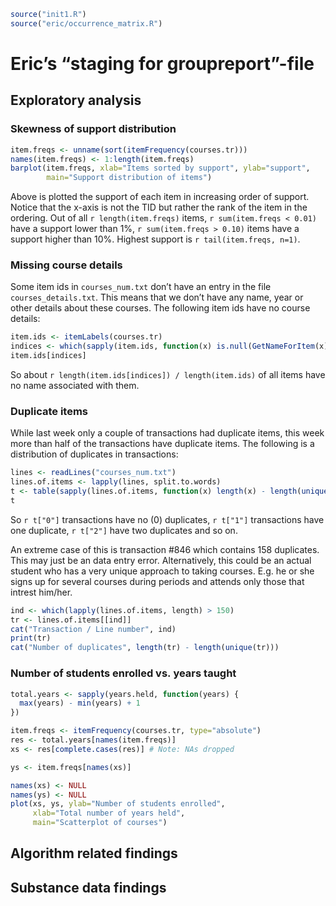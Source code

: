 ```r
source("init1.R")
source("eric/occurrence_matrix.R")
```
Eric's "staging for groupreport"-file
=================================================

Exploratory analysis
--------------------

### Skewness of support distribution
```r
item.freqs <- unname(sort(itemFrequency(courses.tr)))
names(item.freqs) <- 1:length(item.freqs)
barplot(item.freqs, xlab="Items sorted by support", ylab="support",
        main="Support distribution of items")
```
Above is plotted the support of each item in increasing order of support.
Notice that the x-axis is not the TID but rather the rank of the item in the
ordering.  Out of all `r length(item.freqs)` items, `r sum(item.freqs < 0.01)`
have a support lower than 1%, `r sum(item.freqs > 0.10)` items have a support
higher than 10%. Highest support is `r tail(item.freqs, n=1)`.

### Missing course details
Some item ids in `courses_num.txt` don't have an entry in the file
`courses_details.txt`. This means that we don't have any name, year or other
details about these courses. The following item ids have no course details:

```r
item.ids <- itemLabels(courses.tr)
indices <- which(sapply(item.ids, function(x) is.null(GetNameForItem(x))))
item.ids[indices]
```
So about `r length(item.ids[indices]) / length(item.ids)` of all items have no
name associated with them.

### Duplicate items
While last week only a couple of transactions had duplicate items, this week
more than half of the transactions have duplicate items.
The following is a distribution of duplicates in transactions:

```r
lines <- readLines("courses_num.txt")
lines.of.items <- lapply(lines, split.to.words)
t <- table(sapply(lines.of.items, function(x) length(x) - length(unique(x))))
t
```

So `r t["0"]` transactions have no (0) duplicates, `r t["1"]` transactions have
one duplicate, `r t["2"]` have two duplicates and so on.

An extreme case of this is transaction #846 which contains 158 duplicates. This
may just be an data entry error. Alternatively, this could be an actual student
who has a very unique approach to taking courses. E.g. he or she signs up for
several courses during periods and attends only those that intrest him/her.

```r
ind <- which(lapply(lines.of.items, length) > 150)
tr <- lines.of.items[[ind]]
cat("Transaction / Line number", ind)
print(tr)
cat("Number of duplicates", length(tr) - length(unique(tr)))
```

### Number of students enrolled vs. years taught
```r
total.years <- sapply(years.held, function(years) {
  max(years) - min(years) + 1
})

item.freqs <- itemFrequency(courses.tr, type="absolute")
res <- total.years[names(item.freqs)]
xs <- res[complete.cases(res)] # Note: NAs dropped

ys <- item.freqs[names(xs)]

names(xs) <- NULL
names(ys) <- NULL
plot(xs, ys, ylab="Number of students enrolled",
     xlab="Total number of years held",
     main="Scatterplot of courses")
```
Algorithm related findings
--------------------------

Substance data findings
--------------------------
